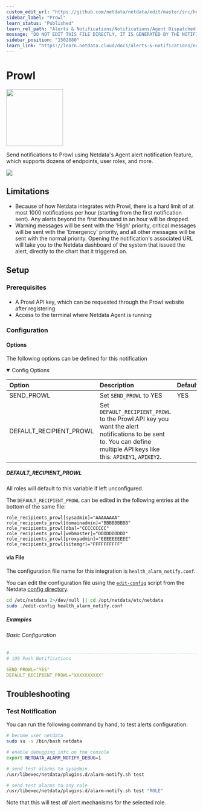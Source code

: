 ```yaml
---
custom_edit_url: "https://github.com/netdata/netdata/edit/master/src/health/notifications/prowl/metadata.yaml"
sidebar_label: "Prowl"
learn_status: "Published"
learn_rel_path: "Alerts & Notifications/Notifications/Agent Dispatched Notifications"
message: "DO NOT EDIT THIS FILE DIRECTLY, IT IS GENERATED BY THE NOTIFICATION'S metadata.yaml FILE"
sidebar_position: "1502680"
learn_link: "https://learn.netdata.cloud/docs/alerts-&-notifications/notifications/agent-dispatched-notifications/prowl"
---
```



# Prowl


<img src="https://netdata.cloud/img/prowl.png" width="150"/>


Send notifications to Prowl using Netdata's Agent alert notification feature, which supports dozens of endpoints, user roles, and more.


<img src="https://img.shields.io/badge/maintained%20by-Netdata-%2300ab44" />

## Limitations

- Because of how Netdata integrates with Prowl, there is a hard limit of at most 1000 notifications per hour (starting from the first notification sent). Any alerts beyond the first thousand in an hour will be dropped.
- Warning messages will be sent with the 'High' priority, critical messages will be sent with the 'Emergency' priority, and all other messages will be sent with the normal priority. Opening the notification's associated URL will take you to the Netdata dashboard of the system that issued the alert, directly to the chart that it triggered on.


## Setup


### Prerequisites

#### 

- A Prowl API key, which can be requested through the Prowl website after registering
- Access to the terminal where Netdata Agent is running



### Configuration

#### Options

The following options can be defined for this notification

<details open>
<summary>Config Options</summary>



| Option | Description | Default | Required |
|:-----|:------------|:--------|:---------:|
| SEND_PROWL | Set `SEND_PROWL` to YES | YES | yes |
| DEFAULT_RECIPIENT_PROWL | Set `DEFAULT_RECIPIENT_PROWL` to  the Prowl API key you want the alert notifications to be sent to. You can define multiple API keys like this: `APIKEY1`, `APIKEY2`. |  | yes |

##### DEFAULT_RECIPIENT_PROWL

All roles will default to this variable if left unconfigured.

The `DEFAULT_RECIPIENT_PROWL` can be edited in the following entries at the bottom of the same file:
```text
role_recipients_prowl[sysadmin]="AAAAAAAA"
role_recipients_prowl[domainadmin]="BBBBBBBBB"
role_recipients_prowl[dba]="CCCCCCCCC"
role_recipients_prowl[webmaster]="DDDDDDDDDD"
role_recipients_prowl[proxyadmin]="EEEEEEEEEE"
role_recipients_prowl[sitemgr]="FFFFFFFFFF"
```



</details>



#### via File

The configuration file name for this integration is `health_alarm_notify.conf`.


You can edit the configuration file using the [`edit-config`](/docs/netdata-agent/configuration#edit-a-configuration-file-using-edit-config) script from the
Netdata [config directory](/docs/netdata-agent/configuration#the-netdata-config-directory).

```bash
cd /etc/netdata 2>/dev/null || cd /opt/netdata/etc/netdata
sudo ./edit-config health_alarm_notify.conf
```

##### Examples

###### Basic Configuration



```yaml
#------------------------------------------------------------------------------
# iOS Push Notifications

SEND_PROWL="YES"
DEFAULT_RECIPIENT_PROWL="XXXXXXXXXX"

```


## Troubleshooting

### Test Notification

You can run the following command by hand, to test alerts configuration:

```bash
# become user netdata
sudo su -s /bin/bash netdata

# enable debugging info on the console
export NETDATA_ALARM_NOTIFY_DEBUG=1

# send test alarms to sysadmin
/usr/libexec/netdata/plugins.d/alarm-notify.sh test

# send test alarms to any role
/usr/libexec/netdata/plugins.d/alarm-notify.sh test "ROLE"
```

Note that this will test _all_ alert mechanisms for the selected role.


